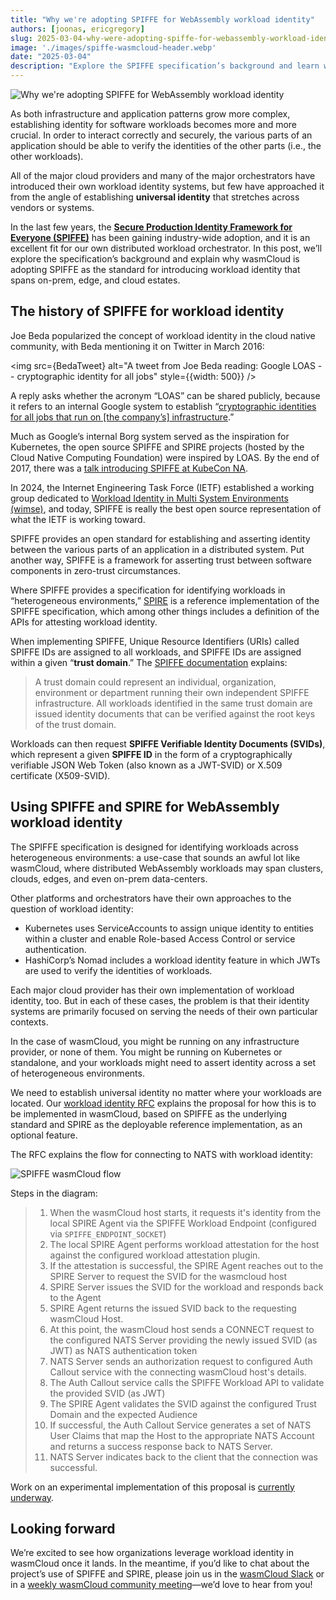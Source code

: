 ```yaml
---
title: "Why we're adopting SPIFFE for WebAssembly workload identity"
authors: [joonas, ericgregory]
slug: 2025-03-04-why-were-adopting-spiffe-for-webassembly-workload-identity
image: './images/spiffe-wasmcloud-header.webp'
date: "2025-03-04"
description: "Explore the SPIFFE specification’s background and learn why wasmCloud is adopting SPIFFE as the standard for introducing workload identity that spans on-prem, edge, and cloud estates."
---
```



![Why we're adopting SPIFFE for WebAssembly workload identity](./images/spiffe-wasmcloud-header.webp)

As both infrastructure and application patterns grow more complex, establishing identity for software workloads becomes more and more crucial. In order to interact correctly and securely, the various parts of an application should be able to verify the identities of the other parts (i.e., the other workloads).

All of the major cloud providers and many of the major orchestrators have introduced their own workload identity systems, but few have approached it from the angle of establishing **universal identity** that stretches across vendors or systems.

In the last few years, the [**Secure Production Identity Framework for Everyone (SPIFFE)**](https://spiffe.io/docs/latest/spiffe-about/overview/) has been gaining industry-wide adoption, and it is an excellent fit for our own distributed workload orchestrator. In this post, we’ll explore the specification’s background and explain why wasmCloud is adopting SPIFFE as the standard for introducing workload identity that spans on-prem, edge, and cloud estates.

## **The history of SPIFFE for workload identity**

Joe Beda popularized the concept of workload identity in the cloud native community, with Beda mentioning it on Twitter in March 2016:

<img src={BedaTweet} alt="A tweet from Joe Beda reading: Google LOAS -- cryptographic identity for all jobs" style={{width: 500}} />

A reply asks whether the acronym “LOAS” can be shared publicly, because it refers to an internal Google system to establish “[cryptographic identities for all jobs that run on [the company’s] infrastructure](https://youtu.be/K7EN-1FW8zY?t=1830).”

Much as Google’s internal Borg system served as the inspiration for Kubernetes, the open source SPIFFE and SPIRE projects (hosted by the Cloud Native Computing Foundation) were inspired by LOAS. By the end of 2017, there was a [talk introducing SPIFFE at KubeCon NA](https://www.youtube.com/watch?v=ikmxZdZRTio&t=6s).

In 2024, the Internet Engineering Task Force (IETF) established a working group dedicated to [Workload Identity in Multi System Environments (wimse)](https://datatracker.ietf.org/doc/charter-ietf-wimse/), and today, SPIFFE is really the best open source representation of what the IETF is working toward.

SPIFFE provides an open standard for establishing and asserting identity between the various parts of an application in a distributed system. Put another way, SPIFFE is a framework for asserting trust between software components in zero-trust circumstances.

Where SPIFFE provides a specification for identifying workloads in “heterogeneous environments,” [SPIRE](https://spiffe.io/docs/latest/spire-about/spire-concepts/) is a reference implementation of the SPIFFE specification, which among other things includes a definition of the APIs for attesting workload identity.

When implementing SPIFFE, Unique Resource Identifiers (URIs) called SPIFFE IDs are assigned to all workloads, and SPIFFE IDs are assigned within a given “**trust domain**.” The [SPIFFE documentation](https://spiffe.io/docs/latest/spiffe-about/spiffe-concepts/#trust-domain) explains:

> A trust domain could represent an individual, organization, environment or department running their own independent SPIFFE infrastructure. All workloads identified in the same trust domain are issued identity documents that can be verified against the root keys of the trust domain.

Workloads can then request **SPIFFE Verifiable Identity Documents (SVIDs)**, which represent a given **SPIFFE ID** in the form of a cryptographically verifiable JSON Web Token (also known as a JWT-SVID) or X.509 certificate (X509-SVID).

## **Using SPIFFE and SPIRE for WebAssembly workload identity**

The SPIFFE specification is designed for identifying workloads across heterogeneous environments: a use-case that sounds an awful lot like wasmCloud, where distributed WebAssembly workloads may span clusters, clouds, edges, and even on-prem data-centers.

Other platforms and orchestrators have their own approaches to the question of workload identity:

- Kubernetes uses ServiceAccounts to assign unique identity to entities within a cluster and enable Role-based Access Control or service authentication.
- HashiCorp’s Nomad includes a workload identity feature in which JWTs are used to verify the identities of workloads.

Each major cloud provider has their own implementation of workload identity, too. But in each of these cases, the problem is that their identity systems are primarily focused on serving the needs of their own particular contexts.

In the case of wasmCloud, you might be running on any infrastructure provider, or none of them. You might be running on Kubernetes or standalone, and your workloads might need to assert identity across a set of heterogeneous environments.

We need to establish universal identity no matter where your workloads are located. Our [workload identity RFC](https://github.com/wasmCloud/wasmCloud/issues/4111) explains the proposal for how this is to be implemented in wasmCloud, based on SPIFFE as the underlying standard and SPIRE as the deployable reference implementation, as an optional feature.

The RFC explains the flow for connecting to NATS with workload identity:

![SPIFFE wasmCloud flow](./images/spiffe-wasmcloud-flow.png)

Steps in the diagram:

> 1. When the wasmCloud host starts, it requests it's identity from the local SPIRE Agent via the SPIFFE Workload Endpoint (configured via `SPIFFE_ENDPOINT_SOCKET`)
> 2. The local SPIRE Agent performs workload attestation for the host against the configured workload attestation plugin.
> 3. If the attestation is successful, the SPIRE Agent reaches out to the SPIRE Server to request the SVID for the wasmcloud host
> 4. SPIRE Server issues the SVID for the workload and responds back to the Agent
> 5. SPIRE Agent returns the issued SVID back to the requesting wasmCloud Host.
> 6. At this point, the wasmCloud host sends a CONNECT request to the configured NATS Server providing the newly issued SVID (as JWT) as NATS authentication token
> 7. NATS Server sends an authorization request to configured Auth Callout service with the connecting wasmCloud host's details.
> 8. The Auth Callout service calls the SPIFFE Workload API to validate the provided SVID (as JWT)
> 9. The SPIRE Agent validates the SVID against the configured Trust Domain and the expected Audience
> 10. If successful, the Auth Callout Service generates a set of NATS User Claims that map the Host to the appropriate NATS Account and returns a success response back to NATS Server.
> 11. NATS Server indicates back to the client that the connection was successful.

Work on an experimental implementation of this proposal is [currently underway](https://github.com/wasmCloud/wasmCloud/pull/4118).

## **Looking forward**

We’re excited to see how organizations leverage workload identity in wasmCloud once it lands. In the meantime, if you’d like to chat about the project’s use of SPIFFE and SPIRE, please join us in the [wasmCloud Slack](https://slack.wasmcloud.com/) or in a [weekly wasmCloud community meeting](https://wasmcloud.com/community/)&mdash;we’d love to hear from you!